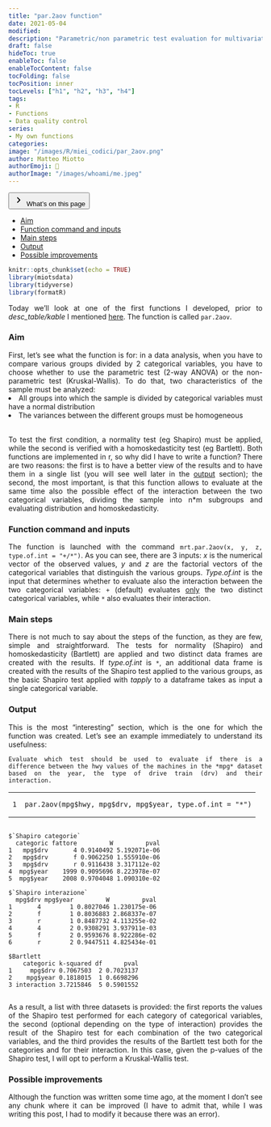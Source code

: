 ```yaml
---
title: "par.2aov function"
date: 2021-05-04
modified: 
description: "Parametric/non parametric test evaluation for multivariate data"
draft: false
hideToc: true
enableToc: false
enableTocContent: false
tocFolding: false
tocPosition: inner
tocLevels: ["h1", "h2", "h3", "h4"]
tags:
- R
- Functions
- Data quality control
series:
- My own functions
categories:
image: "/images/R/miei_codici/par_2aov.png"
author: Matteo Miotto
authorEmoji: 🤖
authorImage: "/images/whoami/me.jpeg"
---
```


<div class="expand">
<button type="button" class="expand__button" aria-label="Expand Button">
<span class="expand-icon expand-icon__right">
<svg xmlns="http://www.w3.org/2000/svg" width="24" height="24" viewBox="0 0 24 24" class="expand-icon__down"><path fill="currentColor" d="M9.29 15.88L13.17 12 9.29 8.12c-.39-.39-.39-1.02 0-1.41.39-.39 1.02-.39 1.41 0l4.59 4.59c.39.39.39 1.02 0 1.41L10.7 17.3c-.39.39-1.02.39-1.41 0-.38-.39-.39-1.03 0-1.42z"></path></svg>
</span>
What's on this page
</button>
<div class="expand__content expand__content--toc" style="max-height: 170px;">
<nav id="TableOfContents">
<ul>
<li><a href="#aim">Aim</a></li>
<li><a href="#function-command-and-inputs">Function command and inputs</a></li>
<li><a href="#main-steps">Main steps</a></li>
<li><a href="#output">Output</a></li>
<li><a href="#possible-improvements">Possible improvements</a></li>
</ul>
</nav>
</div>
</div>

<div style="text-align: justify;">


```r
knitr::opts_chunk$set(echo = TRUE)
library(miotsdata)
library(tidyverse)
library(formatR)
```

Today we'll look at one of the first functions I developed, prior to *desc_table/kable * I mentioned [here](https://miotsdata.netlify.app/en/r/miei_codici/desc_table_kable/desc_table_kable/). The function is called `par.2aov`.

### Aim

First, let's see what the function is for: in a data analysis, when you have to compare various groups divided by 2 categorical variables, you have to choose whether to use the parametric test (2-way ANOVA) or the non-parametric test (Kruskal-Wallis).
To do that, two characteristics of the sample must be analyzed:
<li> All groups into which the sample is divided by categorical variables must have a normal distribution </li>

<li> The variances between the different groups must be homogeneous </li>
<br>
To test the first condition, a normality test (eg Shapiro) must be applied, while the second is verified with a homoskedasticity test (eg Bartlett). Both functions are implemented in r, so why did I have to write a function?
There are two reasons: the first is to have a better view of the results and to have them in a single list (you will see well later in the [output] section); the second, the most important, is that this function allows to evaluate at the same time also the possible effect of the interaction between the two categorical variables, dividing the sample into n*m subgroups and evaluating distribution and homoskedasticity.

### Function command and inputs

The function is launched with the command `mrt.par.2aov(x, y, z, type.of.int = "+/*")`.
As you can see, there are 3 inputs: *x* is the numerical vector of the observed values, *y* and *z* are the factorial vectors of the categorical variables that distinguish the various groups. *Type.of.int* is the input that determines whether to evaluate also the interaction between the two categorical variables: `+` (default) evaluates <u>only</u> the two distinct categorical variables, while `*` also evaluates their interaction.

### Main steps

There is not much to say about the steps of the function, as they are few, simple and straightforward. The tests for normality (Shapiro) and homoskedasticity (Bartlett) are applied and two distinct data frames are created with the results.
If *type.of.int* is `*`, an additional data frame is created with the results of the Shapiro test applied to the various groups, as the basic Shapiro test applied with *tapply* to a dataframe takes as input a single categorical variable.

### Output

This is the most "interesting" section, which is the one for which the function was created. Let's see an example immediately to understand its usefulness:

```example
Evaluate which test should be used to evaluate if there is a difference between the hwy values of the machines in the *mpg* dataset based on the year, the type of drive train (drv) and their interaction.
```

<div class="highlight"><div class="chroma">
<table class="lntable"><tbody><tr><td class="lntd">
<div data-lang="Code" class="language-code"><pre class="chroma"><code><span class="lnt">1
</span></code></pre><span class="copy-to-clipboard" title="Copy to clipboard"></span></div></td>
<td class="lntd">
<pre class="chroma"><code class="language-R" data-lang="Code"><span class="nf">par.2aov</span><span class="p">(</span><span class="n">mpg</span><span class="o">$</span><span class="n">hwy</span><span class="p">,</span> <span class="n">mpg</span><span class="o">$</span><span class="n">drv</span><span class="p">,</span> <span class="n">mpg</span><span class="o">$</span><span class="n">year</span><span class="p">,</span> <span class="n">type.of.int</span> <span class="o">=</span> <span class="s">"*"</span><span class="p">)</span>
</code></pre><span class="copy-to-clipboard" title="Copy to clipboard"></span></td></tr></tbody></table>
</div>
</div>

<div class="highlight"><div class="chroma">

<pre class="chroma"><code class="language-R" data-lang="Result">
$`Shapiro categorie`
  categoric fattore         W         pval
1   mpg$drv       4 0.9140492 5.192071e-06
2   mpg$drv       f 0.9062250 1.555910e-06
3   mpg$drv       r 0.9116438 3.317112e-02
4  mpg$year    1999 0.9095696 8.223978e-07
5  mpg$year    2008 0.9704048 1.090310e-02

$`Shapiro interazione`
  mpg$drv mpg$year         W         pval
1       4        1 0.8027046 1.230175e-06
2       f        1 0.8036883 2.868337e-07
3       r        1 0.8487732 4.113255e-02
4       4        2 0.9308291 3.937911e-03
5       f        2 0.9593676 8.922286e-02
6       r        2 0.9447511 4.825434e-01

$Bartlett
    categoric k-squared df      pval
1     mpg$drv 0.7067503  2 0.7023137
2    mpg$year 0.1818015  1 0.6698296
3 interaction 3.7215846  5 0.5901552

</code></pre></tbody></table>
</div>

As a result, a list with three datasets is provided: the first reports the values of the Shapiro test performed for each category of categorical variables, the second (optional depending on the type of interaction) provides the result of the Shapiro test for each combination of the two categorical variables, and the third provides the results of the Bartlett test both for the categories and for their interaction. In this case, given the p-values of the Shapiro test, I will opt to perform a Kruskal-Wallis test.

### Possible improvements

Although the function was written some time ago, at the moment I don't see any chunk where it can be improved (I have to admit that, while I was writing this post, I had to modify it because there was an error).

</div>
